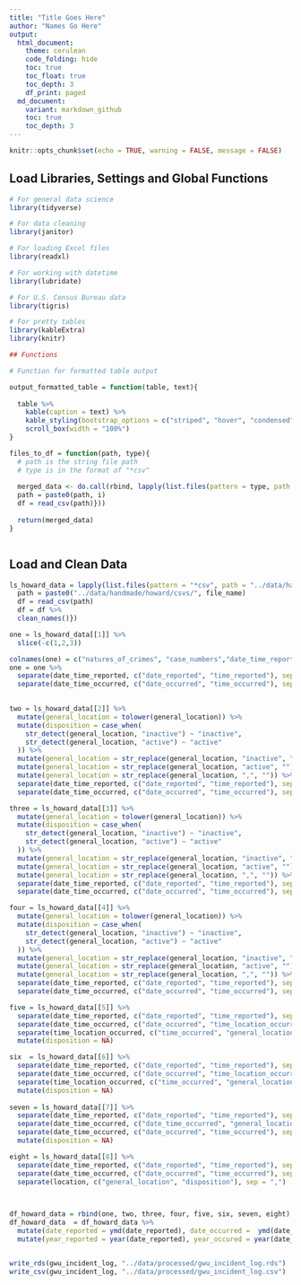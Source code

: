 ```yaml
---
title: "Title Goes Here"
author: "Names Go Here" 
output:
  html_document:
    theme: cerulean
    code_folding: hide
    toc: true
    toc_float: true
    toc_depth: 3
    df_print: paged
  md_document:
    variant: markdown_github
    toc: true
    toc_depth: 3
---
```

```r
knitr::opts_chunk$set(echo = TRUE, warning = FALSE, message = FALSE)
```



## Load Libraries, Settings and Global Functions
```r
# For general data science
library(tidyverse)

# For data cleaning
library(janitor)

# For loading Excel files
library(readxl)

# For working with datetime
library(lubridate)

# For U.S. Census Bureau data
library(tigris)

# For pretty tables
library(kableExtra)
library(knitr)

## Functions 

# Function for formatted table output

output_formatted_table = function(table, text){
  
  table %>% 
    kable(caption = text) %>%
    kable_styling(bootstrap_options = c("striped", "hover", "condensed", "responsive"), font_size = 14, fixed_thead = T) %>%
    scroll_box(width = "100%")
}

files_to_df = function(path, type){
  # path is the string file path
  # type is in the format of "*csv"
  
  merged_data <- do.call(rbind, lapply(list.files(pattern = type, path = path), function(file_name){
  path = paste0(path, i)
  df = read_csv(path)}))
  
  return(merged_data)
}



```
## Load and Clean Data

```r

ls_howard_data = lapply(list.files(pattern = "*csv", path = "../data/handmade/howard/csvs/"), function(file_name){
  path = paste0("../data/handmade/howard/csvs/", file_name)
  df = read_csv(path)
  df = df %>% 
  clean_names()})

```



```r

one = ls_howard_data[[1]] %>% 
  slice(-c(1,2,3))

colnames(one) = c("natures_of_crimes", "case_numbers","date_time_reported","date_time_occurred","general_location","disposition") 
one = one %>% 
  separate(date_time_reported, c("date_reported", "time_reported"), sep = "/") %>% 
  separate(date_time_occurred, c("date_occurred", "time_occurred"), sep = "/")
  

two = ls_howard_data[[2]] %>% 
  mutate(general_location = tolower(general_location)) %>% 
  mutate(disposition = case_when(
    str_detect(general_location, "inactive") ~ "inactive",
    str_detect(general_location, "active") ~ "active"
  )) %>% 
  mutate(general_location = str_replace(general_location, "inactive", "")) %>% 
  mutate(general_location = str_replace(general_location, "active", "")) %>% 
  mutate(general_location = str_replace(general_location, ",", "")) %>% 
  separate(date_time_reported, c("date_reported", "time_reported"), sep = " ") %>% 
  separate(date_time_occurred, c("date_occurred", "time_occurred"), sep = " ")

three = ls_howard_data[[3]] %>% 
  mutate(general_location = tolower(general_location)) %>% 
  mutate(disposition = case_when(
    str_detect(general_location, "inactive") ~ "inactive",
    str_detect(general_location, "active") ~ "active"
  )) %>% 
  mutate(general_location = str_replace(general_location, "inactive", "")) %>% 
  mutate(general_location = str_replace(general_location, "active", "")) %>% 
  mutate(general_location = str_replace(general_location, ",", "")) %>% 
  separate(date_time_reported, c("date_reported", "time_reported"), sep = "/") %>% 
  separate(date_time_occurred, c("date_occurred", "time_occurred"), sep = "/")

four = ls_howard_data[[4]] %>% 
  mutate(general_location = tolower(general_location)) %>% 
  mutate(disposition = case_when(
    str_detect(general_location, "inactive") ~ "inactive",
    str_detect(general_location, "active") ~ "active"
  )) %>% 
  mutate(general_location = str_replace(general_location, "inactive", "")) %>% 
  mutate(general_location = str_replace(general_location, "active", "")) %>% 
  mutate(general_location = str_replace(general_location, ",", "")) %>% 
  separate(date_time_reported, c("date_reported", "time_reported"), sep = "/") %>% 
  separate(date_time_occurred, c("date_occurred", "time_occurred"), sep = "/")

five = ls_howard_data[[5]] %>% 
  separate(date_time_reported, c("date_reported", "time_reported"), sep = "/") %>% 
  separate(date_time_occurred, c("date_occurred", "time_location_occurred"), sep = "/") %>% 
  separate(time_location_occurred, c("time_occurred", "general_location"), sep = ",") %>% 
  mutate(disposition = NA)

six  = ls_howard_data[[6]] %>% 
  separate(date_time_reported, c("date_reported", "time_reported"), sep = " ") %>% 
  separate(date_time_occurred, c("date_occurred", "time_location_occurred"), sep = " ") %>% 
  separate(time_location_occurred, c("time_occurred", "general_location"), sep = ",") %>% 
  mutate(disposition = NA)
  
seven = ls_howard_data[[7]] %>% 
  separate(date_time_reported, c("date_reported", "time_reported"), sep = " ") %>%
  separate(date_time_occurred, c("date_time_occurred", "general_location"), sep = ",") %>% 
  separate(date_time_occurred, c("date_occurred", "time_occurred"), sep = " ") %>% 
  mutate(disposition = NA)

eight = ls_howard_data[[8]] %>% 
  separate(date_time_reported, c("date_reported", "time_reported"), sep = " ") %>% 
  separate(date_time_occurred, c("date_occurred", "time_occurred"), sep = " ") %>% 
  separate(location, c("general_location", "disposition"), sep = ",") 
  


df_howard_data = rbind(one, two, three, four, five, six, seven, eight)
df_howard_data  = df_howard_data %>% 
  mutate(date_reported = ymd(date_reported), date_occurred =  ymd(date_occurred)) %>% 
  mutate(year_reported = year(date_reported), year_occured = year(date_occurred))



```





```r

write_rds(gwu_incident_log, "../data/processed/gwu_incident_log.rds")
write_csv(gwu_incident_log, "../data/processed/gwu_incident_log.csv")




```



